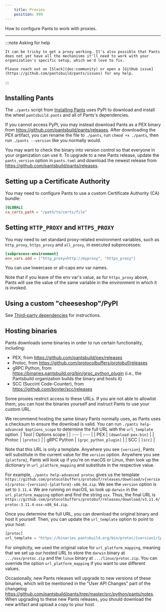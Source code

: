 ```yaml
---
    title: Proxies
    position: 999
---
```



How to configure Pants to work with proxies.

---


:::note Asking for help

```
It can be tricky to get a proxy working. It's also possible that Pants does not yet have all the mechanisms it'll need to work with your organization's specific setup, which we'd love to fix.

Please reach out on [Slack](doc:community) or open a [GitHub issue](https://github.com/pantsbuild/pants/issues) for any help.

```

:::


## Installing Pants
The `./pants` script from [Installing Pants](doc:installation) uses PyPI to download and install the wheel `pantsbuild.pants` and all of Pants's dependencies. 

If you cannot access PyPI, you may instead download Pants as a PEX binary from https://github.com/pantsbuild/pants/releases. After downloading the PEX artifact, you can rename the file to `./pants`, run `chmod +x ./pants`, then run `./pants --version` like you normally would. 

You may want to check the binary into version control so that everyone in your organization can use it. To upgrade to a new Pants release, update the `pants_version` option in `pants.toml` and download the newest release from https://github.com/pantsbuild/pants/releases.
## Setting up a Certificate Authority
You may need to configure Pants to use a custom Certificate Authority (CA) bundle: 
```toml title="title="pants.toml""
[GLOBAL]
ca_certs_path = "/path/to/certs/file"
```


## Setting `HTTP_PROXY` and `HTTPS_PROXY`
You may need to set standard proxy-related environment variables, such as `http_proxy`, `https_proxy` and `all_proxy`, in executed subprocesses:
```toml title="title="pants.toml""
[subprocess-environment]
env_vars.add = ["http_proxy=http://myproxy", "https_proxy"]
```

You can use lowercase or all-caps env var names.

Note that if you leave of the env var's value, as for `https_proxy` above, Pants will use the value of the same variable in the environment in which it is invoked.
## Using a custom \"cheeseshop\"/PyPI
See [Third-party dependencies](doc:python-third-party-dependencies#using-custom-repositories) for instructions. 
## Hosting binaries
Pants downloads some binaries in order to run certain functionality, including:

* PEX, from https://github.com/pantsbuild/pex/releases
* Protoc, from https://github.com/protocolbuffers/protobuf/releases
* gRPC Python, from https://binaries.pantsbuild.org/bin/grpc_python_plugin (i.e., the Pantsbuild organization builds the binary and hosts it)
* SCC (Succint Code-Counter), from https://github.com/boyter/scc/releases

Some proxies restrict access to these URLs. If you are not able to allowlist them, you can host the binaries yourself and instruct Pants to use your custom URL. 

We recommend hosting the same binary Pants normally uses, as Pants uses a checksum to ensure the download is valid. You can run `./pants help-advanced $options_scope` to determine the full URL with the `url_template` option.
| Tool | Options scope |
| :--- | :--- |
| PEX | `[download-pex-bin]` |
| Protoc | `[protoc]` |
| gRPC Python | `[grpc_python_plugin]` |
| SCC | `[scc]` |

Note that this URL is only a template. Anywhere you see `{version}`, Pants will substitute in the current value for the `version` option. Anywhere you see `{platform}`, Pants will look up if you're on macOS or Linux, then look up the dictionary in `url_platform_mapping` and substitute in the respective value.

For example, `./pants help-advanced protoc` gives us the template `https://github.com/protocolbuffers/protobuf/releases/download/v{version}/protoc-{version}-{platform}-x86_64.zip`. We see the `version` option is set to `3.11.4`. We are running on macOS, so look up `darwin` in the `url_platform_mapping` option and find the string `osx`. Thus, the final URL is `https://github.com/protocolbuffers/protobuf/releases/download/v3.11.4/protoc-3.11.4-osx-x86_64.zip`.

Once you determine the full URL, you can download the original binary and host it yourself. Then, you can update the `url_template` option to point to your host:
```python title="title="pants.toml""
[protoc]
url_template = "https://binaries.pantsbuild.org/bin/protoc/{version}/{platform}/protoc.zip"
```

For simplicity, we used the original value for `url_platform_mapping`, meaning that we set up our hosted URL to store the `darwin` binary at `.../osx/protoc.zip` and the `linux` binary at `.../linux/protoc.zip`. You can override the option `url_platform_mapping` if you want to use different values.

Occasionally, new Pants releases will upgrade to new versions of these binaries, which will be mentioned in the "User API Changes" part of the changelog https://github.com/pantsbuild/pants/tree/master/src/python/pants/notes. When upgrading to these new Pants releases, you should download the new artifact and upload a copy to your host.